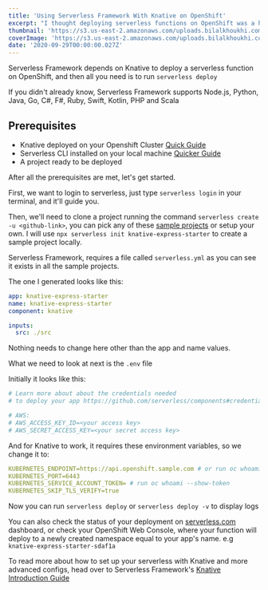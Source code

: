 ```yaml
---
title: 'Using Serverless Framework With Knative on OpenShift'
excerpt: "I thought deploying serverless functions on OpenShift was a hard task, until I tried it, and I thought I'd share the process with you."
thumbnail: 'https://s3.us-east-2.amazonaws.com/uploads.bilalkhoukhi.com/small_Serverless_85aa79ab19.jpg'
coverImage: 'https://s3.us-east-2.amazonaws.com/uploads.bilalkhoukhi.com/Serverless_85aa79ab19.jpg'
date: '2020-09-29T00:00:00.027Z'
---
```


Serverless Framework depends on Knative to deploy a serverless function on OpenShift, and then all you need is to run `serverless deploy`

If you didn't already know, Serverless Framework supports Node.js, Python, Java, Go, C#, F#, Ruby, Swift, Kotlin, PHP and Scala

## Prerequisites

- Knative deployed on your Openshift Cluster [Quick Guide](https://docs.openshift.com/container-platform/4.5/serverless/installing_serverless/installing-openshift-serverless.html)
- Serverless CLI installed on your local machine [Quicker Guide](https://www.serverless.com/framework/docs/getting-started/)
- A project ready to be deployed

After all the prerequisites are met, let's get started.

First, we want to login to serverless, just type `serverless login` in your terminal, and it'll guide you.

Then, we'll need to clone a project running the command `serverless create -u <github-link>`, you can pick any of these [sample projects](https://github.com/serverless/examples) or setup your own. I will use `npx serverless init knative-express-starter` to create a sample project locally.

Serverless Framework, requires a file called `serverless.yml` as you can see it exists in all the sample projects.

The one I generated looks like this:

```yaml
app: knative-express-starter
name: knative-express-starter
component: knative

inputs:
  src: ./src
```

Nothing needs to change here other than the app and name values.

What we need to look at next is the `.env` file

Initially it looks like this:

```yaml
# Learn more about about the credentials needed
# to deploy your app https://github.com/serverless/components#credentials

# AWS:
# AWS_ACCESS_KEY_ID=<your access key>
# AWS_SECRET_ACCESS_KEY=<your secret access key>
```

And for Knative to work, it requires these environment variables, so we change it to:

```yaml
KUBERNETES_ENDPOINT=https://api.openshift.sample.com # or run oc whoami --show-server
KUBERNETES_PORT=6443
KUBERNETES_SERVICE_ACCOUNT_TOKEN= # run oc whoami --show-token
KUBERNETES_SKIP_TLS_VERIFY=true
```

Now you can run `serverless deploy` or `serverless deploy -v` to display logs

You can also check the status of your deployment on [serverless.com](http://serverless.com) dashboard, or check your OpenShift Web Console, where your function will deploy to a newly created namespace equal to your app's name. e.g `knative-express-starter-sdaf1a`

To read more about how to set up your serverless with Knative and more advanced configs, head over to Serverless Framework's [Knative Introduction Guide](https://www.serverless.com/framework/docs/providers/knative/guide/intro/)	